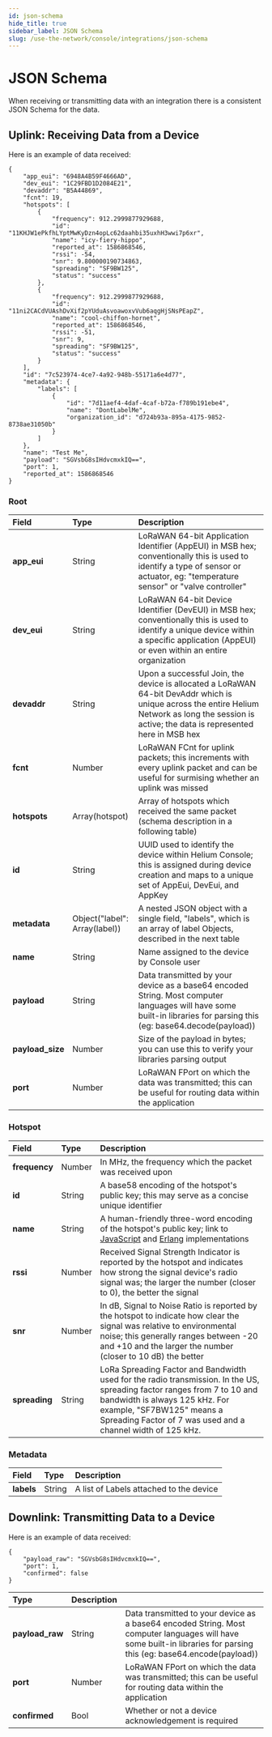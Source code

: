 ```yaml
---
id: json-schema
hide_title: true
sidebar_label: JSON Schema
slug: /use-the-network/console/integrations/json-schema
---
```



# JSON Schema

When receiving or transmitting data with an integration there is a consistent JSON Schema for the data.

## Uplink: Receiving Data from a Device

Here is an example of data received:

```text
{
    "app_eui": "6948A4B59F4666AD",
    "dev_eui": "1C29FBD1D2084E21",
    "devaddr": "B5A44869",
    "fcnt": 19,
    "hotspots": [
        {
            "frequency": 912.2999877929688,
            "id": "11KHJW1ePkfhLYptMwKyDzn4opLc62daahbi35uxhH3wwi7p6xr",
            "name": "icy-fiery-hippo",
            "reported_at": 1586868546,
            "rssi": -54,
            "snr": 9.800000190734863,
            "spreading": "SF9BW125",
            "status": "success"
        },
        {
            "frequency": 912.2999877929688,
            "id": "11ni2CACdVUAshDvXif2pYUduAsvoawoxvVub6aqgHjSNsPEapZ",
            "name": "cool-chiffon-hornet",
            "reported_at": 1586868546,
            "rssi": -51,
            "snr": 9,
            "spreading": "SF9BW125",
            "status": "success"
        }
    ],
    "id": "7c523974-4ce7-4a92-948b-55171a6e4d77",
    "metadata": {
        "labels": [
            {
                "id": "7d11aef4-4daf-4caf-b72a-f789b191ebe4",
                "name": "DontLabelMe",
                "organization_id": "d724b93a-895a-4175-9852-8738ae31050b"
            }
        ]
    },
    "name": "Test Me",
    "payload": "SGVsbG8sIHdvcmxkIQ==",
    "port": 1,
    "reported_at": 1586868546
}
```

### Root

| Field | Type | Description |
| :--- | :--- | :--- |
| **app\_eui** | String | LoRaWAN 64-bit Application Identifier \(AppEUI\) in MSB hex; conventionally this is used to identify a type of sensor or actuator, eg: "temperature sensor" or "valve controller" |
| **dev\_eui** | String | LoRaWAN 64-bit Device Identifier \(DevEUI\) in MSB hex; conventionally this is used to identify a unique device within a specific application \(AppEUI\) or even within an entire organization |
| **devaddr** | String | Upon a successful Join, the device is allocated a LoRaWAN 64-bit DevAddr which is unique across the entire Helium Network as long the session is active; the data is represented here in MSB hex |
| **fcnt** | Number | LoRaWAN FCnt for uplink packets; this increments with every uplink packet and can be useful for surmising whether an uplink was missed |
| **hotspots** | Array\(hotspot\) | Array of hotspots which received the same packet \(schema description in a following table\) |
| **id** | String | UUID used to identify the device within Helium Console; this is assigned during device creation and maps to a unique set of AppEui, DevEui, and AppKey |
| **metadata** | Object\("label": Array\(label\)\) | A nested JSON object with a single field, "labels", which is an array of label Objects, described in the next table |
| **name** | String | Name assigned to the device by Console user |
| **payload** | String | Data transmitted by your device as a base64 encoded String. Most computer languages will have some built-in libraries for parsing this \(eg: base64.decode\(payload\)\) |
| **payload\_size** | Number | Size of the payload in bytes; you can use this to verify your libraries parsing output |
|  **port** | Number | LoRaWAN FPort on which the data was transmitted; this can be useful for routing data within the application |

### Hotspot

| Field | Type | Description |
| :--- | :--- | :--- |
| **frequency** | Number | In MHz, the frequency which the packet was received upon |
| **id** | String | A base58 encoding of the hotspot's public key; this may serve as a concise unique identifier |
| **name** | String | A human-friendly three-word encoding of the hotspot's public key; link to [JavaScript](https://github.com/helium/angry-purple-tiger) and [Erlang](https://github.com/helium/erl_angry_purple_tiger) implementations |
| **rssi** | Number | Received Signal Strength Indicator is reported by the hotspot and indicates how strong the signal device's radio signal was; the larger the number \(closer to 0\), the better the signal |
| **snr** | Number | In dB, Signal to Noise Ratio is reported by the hotspot to indicate how clear the signal was relative to environmental noise; this generally ranges between -20 and +10 and the larger the number \(closer to 10 dB\) the better |
| **spreading** | String | LoRa Spreading Factor and Bandwidth used for the radio transmission. In the US, spreading factor ranges from 7 to 10 and bandwidth is always 125 kHz. For example, "SF7BW125" means a Spreading Factor of 7 was used and a channel width of 125 kHz. |

### Metadata

| Field | Type | Description |
| :--- | :--- | :--- |
| **labels** | String | A list of Labels attached to the device |

## Downlink: Transmitting Data to a Device

Here is an example of data received:

```text
{
    "payload_raw": "SGVsbG8sIHdvcmxkIQ==",
    "port": 1,
    "confirmed": false
}
```

| Type | Description |  |
| :--- | :--- | :--- |
| **payload\_raw** | String | Data transmitted to your device as a base64 encoded String. Most computer languages will have some built-in libraries for parsing this \(eg: base64.encode\(payload\)\) |
| **port** | Number | LoRaWAN FPort on which the data was transmitted; this can be useful for routing data within the application |
| **confirmed** | Bool | Whether or not a device acknowledgement is required |